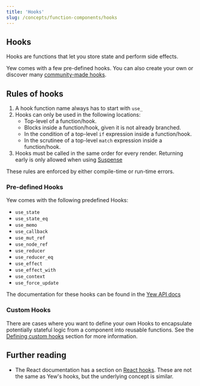 ```yaml
---
title: 'Hooks'
slug: /concepts/function-components/hooks
---
```


## Hooks

Hooks are functions that let you store state and perform side effects.

Yew comes with a few pre-defined hooks. You can also create your own or discover many [community-made hooks](/community/awesome#hooks).

## Rules of hooks

1. A hook function name always has to start with `use_`
2. Hooks can only be used in the following locations:
    - Top-level of a function/hook.
    - Blocks inside a function/hook, given it is not already branched.
    - In the condition of a top-level `if` expression inside a function/hook.
    - In the scrutinee of a top-level `match` expression inside a function/hook.
3. Hooks must be called in the same order for every render. Returning early is only allowed when using [Suspense](../../suspense.mdx)

These rules are enforced by either compile-time or run-time errors.

### Pre-defined Hooks

Yew comes with the following predefined Hooks:

-   `use_state`
-   `use_state_eq`
-   `use_memo`
-   `use_callback`
-   `use_mut_ref`
-   `use_node_ref`
-   `use_reducer`
-   `use_reducer_eq`
-   `use_effect`
-   `use_effect_with`
-   `use_context`
-   `use_force_update`

The documentation for these hooks can be found in the [Yew API docs](https://yew-rs-api.web.app/next/yew/functional/)

### Custom Hooks

There are cases where you want to define your own Hooks to encapsulate potentially stateful logic from a component into reusable functions.
See the [Defining custom hooks](concepts/function-components/hooks/custom-hooks.mdx#defining-custom-hooks) section for more information.

## Further reading

-   The React documentation has a section on [React hooks](https://reactjs.org/docs/hooks-intro.html).
    These are not the same as Yew's hooks, but the underlying concept is similar.
